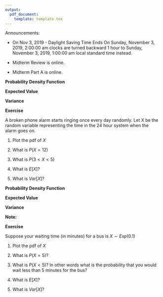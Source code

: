 ```yaml
---
output: 
  pdf_document:
    template: template.tex
---
```


Announcements:

- On Nov 3, 2019 - Daylight Saving Time Ends
On Sunday, November 3, 2019, 2:00:00 am clocks are turned backward 1 hour to
Sunday, November 3, 2019, 1:00:00 am local standard time instead.

- Midterm Review is online.

- Midterm Part A is online.

\section{Continuous Uniform Distribution}

__Probability Density Function__

\vspace{5cm}


__Expected Value__
\vspace{5cm}

__Variance__

\vspace{5cm}


\pagebreak
__Exercise__

A broken phone alarm starts ringing once every day randomly. Let X be the random variable representing the time in the 24 hour system when the alarm goes on.

1. Plot the pdf of $X$

\vspace{5cm}

2. What is $P(X = 12)$
\vspace{2cm}

3. What is $P(3<X<5)$
\vspace{5cm}

4. What is $E[X]$?
\vspace{4cm}

5. What is $Var[X]$?
\vspace{2cm}

\section{Exponential Distribution}

__Probability Density Function__

\vspace{5cm}


__Expected Value__
\vspace{3cm}

__Variance__

\vspace{3cm}

__Note:__

\pagebreak

__Exercise__

Suppose your waiting time (in minutes) for a bus is $X\sim Exp(0.1)$

1. Plot the pdf of $X$

\vspace{5cm}

2. What is $P(X = 5)$?
\vspace{2cm}

3. What is $P(X < 5)$? In other words what is the probability that you would wait less than 5 minutes for the bus?
\vspace{5cm}

4. What is $E[X]$?
\vspace{4cm}

5. What is $Var[X]$?
\vspace{2cm}
